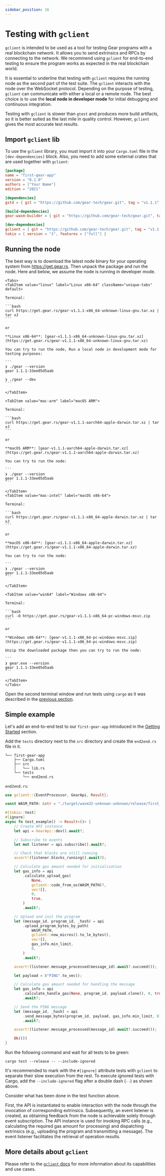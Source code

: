 ```yaml
---
sidebar_position: 16
---
```



# Testing with `gclient`

`gclient` is intended to be used as a tool for testing Gear programs with a real blockchain network. It allows you to send extrinsics and RPCs by connecting to the network. We recommend using `gclient` for end-to-end testing to ensure the program works as expected in the real blockchain world.

It is essential to underline that testing with `gclient` requires the running node as the second part of the test suite. The `gclient` interacts with the node over the WebSocket protocol. Depending on the purpose of testing, `gclient` can communicate with either a local or a remote node. The best choice is to use the **local node in developer mode** for initial debugging and continuous integration.

Testing with `gclient` is slower than `gtest` and produces more build artifacts, so it is better suited as the last mile in quality control. However, `gclient` gives the most accurate test results.

## Import `gclient` lib

To use the `gclient` library, you must import it into your `Cargo.toml` file in the `[dev-dependencies]` block. Also, you need to add some external crates that are used together with `gclient`:

```toml
[package]
name = "first-gear-app"
version = "0.1.0"
authors = ["Your Name"]
edition = "2021"

[dependencies]
gstd = { git = "https://github.com/gear-tech/gear.git", tag = "v1.1.1", features = ["debug"] }

[build-dependencies]
gear-wasm-builder = { git = "https://github.com/gear-tech/gear.git", tag = "v1.1.1" }

[dev-dependencies]
gclient = { git = "https://github.com/gear-tech/gear.git", tag = "v1.1.1" }
tokio = { version = "1", features = ["full"] }
```

## Running the node

The best way is to download the latest node binary for your operating system from https://get.gear.rs. Then unpack the package and run the node. Here and below, we assume the node is running in developer mode.

````mdx-code-block
<Tabs>
<TabItem value="linux" label="Linux x86-64" className="unique-tabs" default>

Terminal:

```bash
curl https://get.gear.rs/gear-v1.1.1-x86_64-unknown-linux-gnu.tar.xz | tar xJ
```

or

**Linux x86-64**: [gear-v1.1.1-x86_64-unknown-linux-gnu.tar.xz](https://get.gear.rs/gear-v1.1.1-x86_64-unknown-linux-gnu.tar.xz)

You can try to run the node, Run a local node in development mode for testing purposes:

```
❯ ./gear --version
gear 1.1.1-33ee05d5aab

❯ ./gear --dev
```

</TabItem>

<TabItem value="mac-arm" label="macOS ARM">

Terminal:

```bash
curl https://get.gear.rs/gear-v1.1.1-aarch64-apple-darwin.tar.xz | tar xJ
```

or

**macOS ARM**: [gear-v1.1.1-aarch64-apple-darwin.tar.xz](https://get.gear.rs/gear-v1.1.1-aarch64-apple-darwin.tar.xz)

You can try to run the node:

```
❯ ./gear --version
gear 1.1.1-33ee05d5aab
```

</TabItem>
<TabItem value="mac-intel" label="macOS x86-64">

Terminal:

```bash
curl https://get.gear.rs/gear-v1.1.1-x86_64-apple-darwin.tar.xz | tar xJ
```

or

**macOS x86-64**: [gear-v1.1.1-x86_64-apple-darwin.tar.xz](https://get.gear.rs/gear-v1.1.1-x86_64-apple-darwin.tar.xz)

You can try to run the node:

```
❯ ./gear --version
gear 1.1.1-33ee05d5aab
```

</TabItem>

<TabItem value="win64" label="Windows x86-64">

Terminal:

```bash
curl -O https://get.gear.rs/gear-v1.1.1-x86_64-pc-windows-msvc.zip
```

or

**Windows x86-64**: [gear-v1.1.1-x86_64-pc-windows-msvc.zip](https://get.gear.rs/gear-v1.1.1-x86_64-pc-windows-msvc.zip)

Unzip the downloaded package then you can try to run the node:

```
❯ gear.exe --version
gear 1.1.1-33ee05d5aab
```

</TabItem>
</Tabs>
````

Open the second terminal window and run tests using `cargo` as it was described in the [previous section](/developing-contracts/testing.md#building-a-program-in-test-mode).

## Simple example

Let's add an end-to-end test to our `first-gear-app` introduced in the [Getting Started](getting-started-in-5-minutes.md#creating-your-first-gear-program) section.

Add the `tests` directory next to the `src` directory and create the `end2end.rs` file in it.

```
└── first-gear-app
    ├── Cargo.toml
    ├── src
    │   └── lib.rs
    └── tests
        └── end2end.rs
```

`end2end.rs`:

```rust
use gclient::{EventProcessor, GearApi, Result};

const WASM_PATH: &str = "./target/wasm32-unknown-unknown/release/first_gear_app.opt.wasm";

#[tokio::test]
#[ignore]
async fn test_example() -> Result<()> {
    // Create API instance
    let api = GearApi::dev().await?;

    // Subscribe to events
    let mut listener = api.subscribe().await?;

    // Check that blocks are still running
    assert!(listener.blocks_running().await?);

    // Calculate gas amount needed for initialization
    let gas_info = api
        .calculate_upload_gas(
            None,
            gclient::code_from_os(WASM_PATH)?,
            vec![],
            0,
            true,
        )
        .await?;

    // Upload and init the program
    let (message_id, program_id, _hash) = api
        .upload_program_bytes_by_path(
            WASM_PATH,
            gclient::now_micros().to_le_bytes(),
            vec![],
            gas_info.min_limit,
            0,
        )
        .await?;

    assert!(listener.message_processed(message_id).await?.succeed());

    let payload = b"PING".to_vec();

    // Calculate gas amount needed for handling the message
    let gas_info = api
        .calculate_handle_gas(None, program_id, payload.clone(), 0, true)
        .await?;

    // Send the PING message
    let (message_id, _hash) = api
        .send_message_bytes(program_id, payload, gas_info.min_limit, 0)
        .await?;

    assert!(listener.message_processed(message_id).await?.succeed());

    Ok(())
}
```

Run the following command and wait for all tests to be green:

```shell
cargo test --release -- --include-ignored
```

It's recommended to mark with the `#[ignore]` attribute tests with `gclient` to separate their slow execution from the rest. To execute ignored tests with Cargo, add the `--include-ignored` flag after a double dash (`--`) as shown above.

Consider what has been done in the test function above.

First, the API is instantiated to enable interaction with the node through the invocation of corresponding extrinsics. Subsequently, an event listener is created, as obtaining feedback from the node is achievable solely through event subscription. The API instance is used for invoking RPC calls (e.g., calculating the required gas amount for processing) and dispatching extrinsics (e.g., uploading the program and transmitting a message). The event listener facilitates the retrieval of operation results.

## More details about `gclient`

Please refer to the [`gclient` docs](https://docs.gear.rs/gclient/) for more information about its capabilities and use cases.



